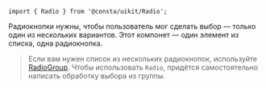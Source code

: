 
```tsx
import { Radio } from '@consta/uikit/Radio';
```

Радиокнопки нужны, чтобы пользователь мог сделать выбор — только один из нескольких
вариантов. Этот компонет — один элемент из списка, одна радиокнопка.

> Если вам нужен список из нескольких радиокнопок, используйте [RadioGroup](?path=/docs/components-radiogroup--playground). Чтобы использовать `Radio`, придётся самостоятельно написать обработку выбора из группы.

<RadioExampleView />